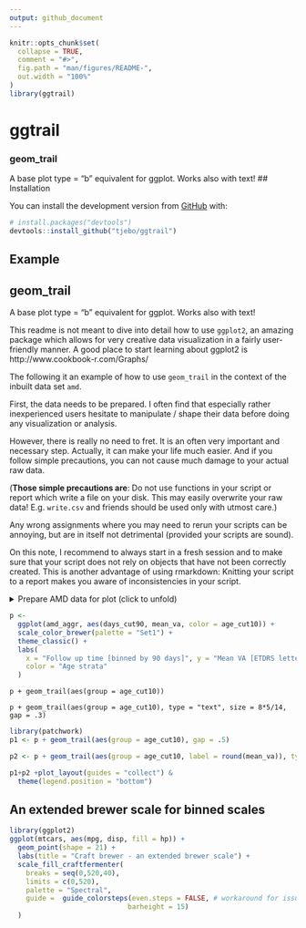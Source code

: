 ```yaml
---
output: github_document
---
```


<!-- README.md is generated from README.Rmd. Please edit that file -->

```r
knitr::opts_chunk$set(
  collapse = TRUE,
  comment = "#>",
  fig.path = "man/figures/README-",
  out.width = "100%"
)
library(ggtrail)
```

# ggtrail

<!-- badges: start -->
<!-- badges: end -->

### geom_trail
A base plot type = "b" equivalent for ggplot. Works also with text!
## Installation

You can install the development version from [GitHub](https://github.com/) with:

``` r
# install.packages("devtools")
devtools::install_github("tjebo/ggtrail")
```
## Example


## geom_trail
A base plot type = "b" equivalent for ggplot. Works also with text!

This readme is not meant to dive into detail how to use `ggplot2`, an amazing package which allows for very creative data visualization in a fairly user-friendly manner. A good place to start learning about ggplot2 is http://www.cookbook-r.com/Graphs/

The following it an example of how to use `geom_trail` in the context of the inbuilt data set `amd`.

First, the data needs to be prepared. I often find that especially rather inexperienced users hesitate to manipulate / shape their data before doing any visualization or analysis. 

However, there is really no need to fret. It is an often very important and necessary step. Actually, it can make your life much easier. And if you follow simple precautions, you can not cause much damage to your actual raw data. 

(**Those simple precautions are**: Do not use functions in your script or report which write a file on your disk. This may easily overwrite your raw data! E.g. `write.csv` and friends should be used only with utmost care.)

Any wrong assignments where you may need to rerun your scripts can be annoying, but are in itself not detrimental (provided your scripts are sound).

On this note, I recommend to always start in a fresh session and to make sure that your script does not rely on objects that have not been correctly created. This is another advantage of using rmarkdown: Knitting your script to a report makes you aware of inconsistencies in your script. 

<details>

<summary>Prepare AMD data for plot (click to unfold) </summary>

```r
library(tidyverse)
library(eye)

amd_aggr <-
  amd %>%
  group_by(
    age_cut10 = cut_width(age0, 10),
    days_cut90 = cut_width(time, 90, labels = seq(0, 810, 90))
  ) %>%
  summarise(mean_va = mean(va)) %>%
  filter(as.integer(days_cut90) <= 9)
```
</details>

```r
p <-
  ggplot(amd_aggr, aes(days_cut90, mean_va, color = age_cut10)) + 
  scale_color_brewer(palette = "Set1") +
  theme_classic() +
  labs(
    x = "Follow up time [binned by 90 days]", y = "Mean VA [ETDRS letters]",
    color = "Age strata"
  )
```
```
p + geom_trail(aes(group = age_cut10))

p + geom_trail(aes(group = age_cut10), type = "text", size = 8*5/14, gap = .3)
```

```r
library(patchwork)
p1 <- p + geom_trail(aes(group = age_cut10), gap = .5)

p2 <- p + geom_trail(aes(group = age_cut10, label = round(mean_va)), type = "text", size = 8*5/14, gap = .3, show.legend = FALSE)

p1+p2 +plot_layout(guides = "collect") &
  theme(legend.position = "bottom")
```

## An extended brewer scale for binned scales

```r
library(ggplot2)
ggplot(mtcars, aes(mpg, disp, fill = hp)) +
  geom_point(shape = 21) +
  labs(title = "Craft brewer - an extended brewer scale") +
  scale_fill_craftfermenter(
    breaks = seq(0,520,40),
    limits = c(0,520),
    palette = "Spectral",
    guide =  guide_colorsteps(even.steps = FALSE, # workaround for issues #4019/#4100
                             barheight = 15) 
  )
```

